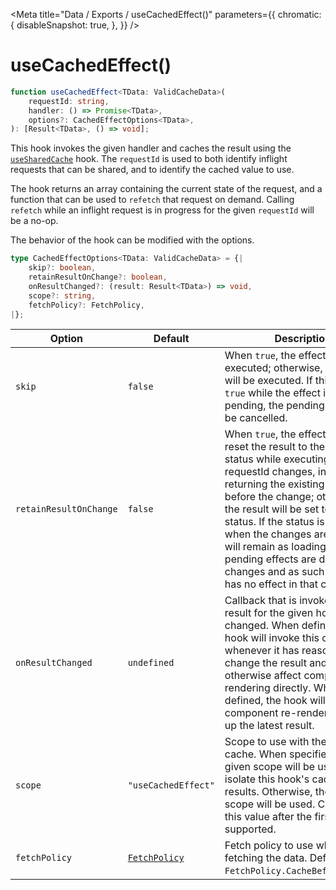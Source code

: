 
<Meta
    title="Data / Exports / useCachedEffect()"
    parameters={{
        chromatic: {
            disableSnapshot: true,
        },
    }}
/>

# useCachedEffect()

```ts
function useCachedEffect<TData: ValidCacheData>(
    requestId: string,
    handler: () => Promise<TData>,
    options?: CachedEffectOptions<TData>,
): [Result<TData>, () => void];
```

This hook invokes the given handler and caches the result using the [`useSharedCache`](/docs/data-exports-usesharedcache--page) hook. The `requestId` is used to both identify inflight requests that can be shared, and to identify the cached value to use.

The hook returns an array containing the current state of the request, and a function that can be used to `refetch` that request on demand. Calling `refetch` while an inflight request is in progress for the given `requestId` will be a no-op.

The behavior of the hook can be modified with the options.

```ts
type CachedEffectOptions<TData: ValidCacheData> = {|
    skip?: boolean,
    retainResultOnChange?: boolean,
    onResultChanged?: (result: Result<TData>) => void,
    scope?: string,
    fetchPolicy?: FetchPolicy,
|};
```

| Option | Default | Description |
| ------ | ------- | ----------- |
| `skip` | `false` | When `true`, the effect will not be executed; otherwise, the effect will be executed.  If this is set to `true` while the effect is still pending, the pending effect will be cancelled. |
| `retainResultOnChange` | `false` | When `true`, the effect will not reset the result to the loading status while executing if the requestId changes, instead, returning the existing result from before the change; otherwise, the result will be set to loading status.  If the status is loading when the changes are made, it will remain as loading; old pending effects are discarded on changes and as such this value has no effect in that case.|
| `onResultChanged` | `undefined` | Callback that is invoked if the result for the given hook has changed. When defined, the hook will invoke this callback whenever it has reason to change the result and will not otherwise affect component rendering directly. When not defined, the hook will ensure the component re-renders to pick up the latest result. |
| `scope` | `"useCachedEffect"` | Scope to use with the shared cache. When specified, the given scope will be used to isolate this hook's cached results. Otherwise, the default scope will be used. Changing this value after the first call is not supported. |
| `fetchPolicy` | [`FetchPolicy`](/docs/data-types-fetchpolicy--page) | Fetch policy to use when fetching the data. Defaults to `FetchPolicy.CacheBeforeNetwork`. |
